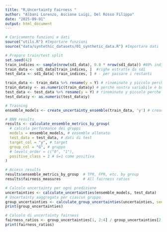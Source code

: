 ```yaml
---
title: "R,Uncertainty Fairness "
author: "Albani Lorenzo, Ascione Luigi, Del Rosso Filippo"
date: "2025-09-01"
output: html_document
---
```


```r
# Caricamento funzioni e dati
source("utils.R") #Importare funzioni 
source("data/syntethic_datasets/01_synthetic_data.R") #Importare dati
```

```r
# Preparo train/test split
set.seed(42)
train_indices <- sample(nrow(sd1_data), 0.8 * nrow(sd1_data)) #80% indici di righe casuali di sd1_data senza reinserimento
train_data <- sd1_data[train_indices, ]  #righe estratte da sd1
test_data <- sd1_data[-train_indices, ] # - per passare i restanti
```

```r
train_data <- train_data %>% rename(y = Y) # rinominato y piccolo perche pacchetto stan richiede cosi
train_data$y <- as.numeric(train_data$y) # perchè nostra variabile è booleana e diventano 1/2
test_data <- test_data %>% rename(y = Y) # rinominato y piccolo perche pacchetto stan
test_data$y <- as.numeric(test_data$y)
```

```r
# Training
ensemble_models <- create_uncertainty_ensemble(train_data, 'y') # creare ensemble di modelli BNN che conterranno predizioni y e incertezze
```

```r
# BNN results
results <- calculate_ensemble_metrics_by_group(
  # calcola performance dei gruppi
  models = ensemble_models, # ensemble allenato
  test_data = test_data, # dati di test
  target_col = "y", # target
  group_col = "G", # gruppo
  # levels_order = c("0", "1"),
  positive_class = 2 # G=1 come positiva
)

# Access results
results$ensemble_metrics_by_group  # TPR, FPR, etc. by group
results$fairness_measures          # All fairness ratios
```

```r
# Calcolo uncertainty per ogni predizione
uncertainties <- calculate_uncertainties(ensemble_models, test_data)
# Uncertainty aaggregata per ciascun gruppo
group_uncertainties <- calculate_group_uncertainties(uncertainties, sensitive_attr = "G")
print(group_uncertainties)

# Calcolo di uncertainty fairness
fairness_ratios <- group_uncertainties[1, 2:4] / group_uncertainties[2, 2:4]
print(fairness_ratios)
```

